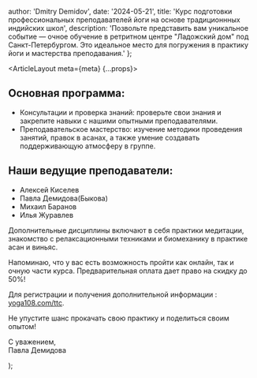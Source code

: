 
  author: 'Dmitry Demidov',
  date: '2024-05-21',
  title: 'Курс подготовки профессиональных преподавателей йоги на основе традиционнных индийских школ',
  description: 'Позвольте представить вам уникальное событие — очное обучение в ретритном центре "Ладожский дом" под Санкт-Петербургом. Это идеальное место для погружения в практику йоги и мастерства преподавания.'
};

  <ArticleLayout meta={meta} {...props}>
    <div>
      <h2>Основная программа:</h2>
      <ul>
        <li>Консультации и проверка знаний: проверьте свои знания и закрепите навыки с нашими опытными преподавателями.</li>
        <li>Преподавательское мастерство: изучение методики проведения занятий, правок в асанах, а также умение создавать поддерживающую атмосферу в группе.</li>
      </ul>
      <h2>Наши ведущие преподаватели:</h2>
      <ul>
        <li>Алексей Киселев</li>
        <li>Павла Демидова(Быкова)</li>
        <li>Михаил Баранов</li>
        <li>Илья Журавлев</li>
      </ul>
      <p>Дополнительные дисциплины включают в себя практики медитации, знакомство с релаксационными техниками и биомеханику в практике асан и виньяс.</p>
      <p>Напоминаю, что у вас есть возможность пройти как онлайн, так и очную части курса. Предварительная оплата дает право на скидку до 50%!</p>
      <p>Для регистрации и получения дополнительной информации : <a href="https://yoga108.com/ttc">yoga108.com/ttc</a>.</p>
      <p>Не упустите шанс прокачать свою практику и поделиться своим опытом!</p>
      <p>С уважением,<br />Павла Демидова</p>
    </div>
  </ArticleLayout>
);

